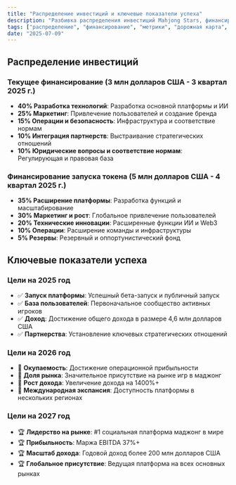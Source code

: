 ```yaml
---
title: "Распределение инвестиций и ключевые показатели успеха"
description: "Разбивка распределения инвестиций Mahjong Stars, финансирования запуска токена и ключевых показателей успеха на 2025-2027 годы."
tags: ["распределение", "финансирование", "метрики", "дорожная карта", "стратегия"]
date: "2025-07-09"
---
```


## Распределение инвестиций

### Текущее финансирование (3 млн долларов США - 3 квартал 2025 г.)
- **40% Разработка технологий**: Разработка основной платформы и ИИ
- **25% Маркетинг**: Привлечение пользователей и создание бренда
- **15% Операции и безопасность**: Инфраструктура и соответствие нормам
- **10% Интеграция партнерств**:  Выстраивание стратегических отношений
- **10% Юридические вопросы и соответствие нормам**: Регулирующая и правовая база

### Финансирование запуска токена (5 млн долларов США - 4 квартал 2025 г.)
- **35% Расширение платформы**: Разработка функций и масштабирование
- **30% Маркетинг и рост**: Глобальное привлечение пользователей
- **20% Технические инновации**: Расширенные функции ИИ и Web3
- **10% Операции**: Расширение команды и инфраструктуры
- **5% Резервы**: Резервный и оппортунистический фонд

## Ключевые показатели успеха

### Цели на 2025 год
- ✅ **Запуск платформы**: Успешный бета-запуск и публичный запуск
- ✅ **База пользователей**: Первоначальное сообщество активных игроков
- ✅ **Доход**: Достижение общего дохода в размере 4,6 млн долларов США
- ✅ **Партнерства**: Установление ключевых стратегических отношений

### Цели на 2026 год
- 🎯 **Окупаемость**: Достижение операционной прибыльности
- 🎯 **Доля рынка**: Значительное присутствие на рынке игр в маджонг
- 🎯 **Рост дохода**: Увеличение дохода на 1400%+
- 🎯 **Международная экспансия**: Доступность платформы в нескольких регионах

### Цели на 2027 год
- 🏆 **Лидерство на рынке**: #1 социальная платформа маджонг в мире
- 🏆 **Прибыльность**: Маржа EBITDA 37%+
- 🏆 **Масштаб дохода**: Годовой доход более 200 млн долларов США
- 🏆 **Глобальное присутствие**: Ведущая платформа на всех основных рынках